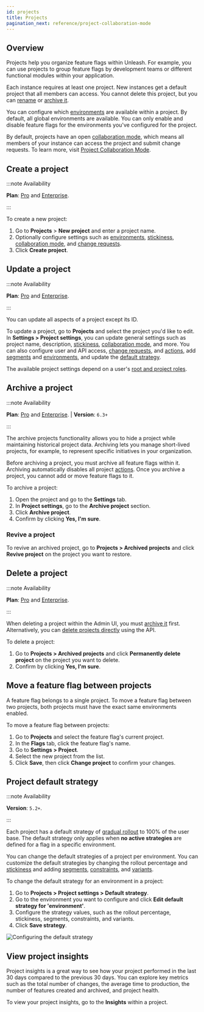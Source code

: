 ```yaml
---
id: projects
title: Projects
pagination_next: reference/project-collaboration-mode
---
```


## Overview

Projects help you organize feature flags within Unleash. For example, you can use projects to group feature flags by development teams or different functional modules within your application.

Each instance requires at least one project. New instances get a default project that all members can access. You cannot delete this project, but you can [rename](#update-a-project) or [archive it](#archive-a-project).

You can configure which [environments](./environments) are available within a project. By default, all global environments are available. You can only enable and disable feature flags for the environments you've configured for the project.

By default, projects have an open [collaboration mode](./project-collaboration-mode), which means all members of your instance can access the project and submit change requests. To learn more, visit [Project Collaboration Mode](./project-collaboration-mode).

## Create a project

:::note Availability

**Plan**: [Pro](/availability#plans) and [Enterprise](https://www.getunleash.io/pricing).

:::

To create a new project:
1. Go to **Projects** > **New project** and enter a project name.
2. Optionally configure settings such as [environments](./environments), [stickiness](./stickiness), [collaboration mode](./project-collaboration-mode), and [change requests](./change-requests).
3. Click **Create project**.


## Update a project

:::note Availability

**Plan**: [Pro](/availability#plans) and [Enterprise](https://www.getunleash.io/pricing).

:::

You can update all aspects of a project except its ID.

To update a project, go to **Projects** and select the project you'd like to edit. In **Settings > Project settings**, you can update general settings such as project name, description, [stickiness](./stickiness), [collaboration mode](./project-collaboration-mode), and more. You can also configure user and API access, [change requests](./change-requests), and [actions](./actions), add [segments](./segments) and [environments](./environments), and update the [default strategy](#project-default-strategy).

The available project settings depend on a user's [root and project roles](./rbac).

## Archive a project

:::note Availability

**Plan**: [Pro](/availability#plans) and [Enterprise](https://www.getunleash.io/pricing). | **Version**: `6.3+`

:::

The archive projects functionality allows you to hide a project while maintaining historical project data. Archiving lets you manage short-lived projects, for example, to represent specific initiatives in your organization.

Before archiving a project, you must archive all feature flags within it. Archiving automatically disables all project [actions](./actions). Once you archive a project, you cannot add or move feature flags to it.

To archive a project:

1. Open the project and go to the **Settings** tab.
2. In **Project settings**, go to the **Archive project** section.
3. Click **Archive project**.
4. Confirm by clicking **Yes, I'm sure**.

### Revive a project

To revive an archived project, go to **Projects > Archived projects** and click **Revive project** on the project you want to restore.

## Delete a project

:::note Availability

**Plan**: [Pro](/availability#plans) and [Enterprise](https://www.getunleash.io/pricing).

:::

When deleting a project within the Admin UI, you must [archive it](#archive-a-project) first. Alternatively, you can [delete projects directly](./api/unleash/delete-project) using the API.

To delete a project:

1. Go to **Projects > Archived projects** and click **Permanently delete project** on the project you want to delete.
2. Confirm by clicking **Yes, I'm sure**.

## Move a feature flag between projects

A feature flag belongs to a single project. To move a feature flag between two projects, both projects must have the exact same environments enabled.

To move a feature flag between projects:

1. Go to **Projects** and select the feature flag's current project.
2. In the **Flags** tab, click the feature flag's name.
3. Go to **Settings > Project**.
4. Select the new project from the list.
5. Click **Save**, then click **Change project** to confirm your changes.

## Project default strategy

:::note Availability

**Version**: `5.2+`.

:::

Each project has a default strategy of [gradual rollout](./activation-strategies) to 100% of the user base. The default strategy only applies when **no active strategies** are defined for a flag in a specific environment.

You can change the default strategies of a project per environment. You can customize the default strategies by changing the rollout percentage and [stickiness](./stickiness) and adding [segments](./segments), [constraints](./activation-strategies#constraints), and [variants](./strategy-variants).

To change the default strategy for an environment in a project:

1. Go to **Projects > Project settings > Default strategy**.
2. Go to the environment you want to configure and click **Edit default strategy for 'environment'**.
3. Configure the strategy values, such as the rollout percentage, stickiness, segments, constraints, and variants.
4. Click **Save strategy**.

![Configuring the default strategy](/img/edit-default-strategy-development.png)

## View project insights

Project insights is a great way to see how your project performed in the last 30 days compared to the previous 30 days. You can explore key metrics such as the total number of changes, the average time to production, the number of features created and archived, and project health.

To view your project insights, go to the **Insights** within a project.


